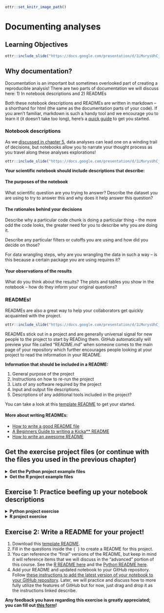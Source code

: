 
```r
ottr::set_knitr_image_path()
```

# Documenting analyses

## Learning Objectives

```r
ottr::include_slide("https://docs.google.com/presentation/d/1LMurysUhCjZb7DVF6KS9QmJ5NBjwWVjRn40MS9f2noE/edit#slide=id.gf8379bb805_0_1")
```

## Why documentation?

Documentation is an important but sometimes overlooked part of creating a reproducible analysis! There are two parts of documentation we will discuss here: 1) In notebook descriptions and 2) READMEs

Both these notebook descriptions and READMEs are written in markdown -- a shorthand for html (the same as the documentation parts of your code). If you aren't familiar, markdown is such a handy tool and we encourage you to learn it (it doesn't take too long), here's a [quick guide](https://www.markdownguide.org/cheat-sheet/) to get you started.

### Notebook descriptions

As we [discussed in chapter 5](https://jhudatascience.org/Reproducibility_in_Cancer_Informatics/using-notebooks.html#reason-1-notebooks-allow-for-tracking-data-exploration-and-encourage-the-scientist-to-narrate-their-thought-process), data analyses can lead one on a winding trail of decisions, but notebooks allow you to narrate your thought process as you travel along these analyses explorations!

```r
ottr::include_slide("https://docs.google.com/presentation/d/1LMurysUhCjZb7DVF6KS9QmJ5NBjwWVjRn40MS9f2noE/edit#slide=id.gf8f405fdab_0_186")
```

**Your scientific notebook should include descriptions that describe:**   

#### The purposes of the notebook

What scientific question are you trying to answer? Describe the dataset you are using to try to answer this and why does it help answer this question?

#### The rationales behind your decisions

Describe why a particular code chunk is doing a particular thing -- the more odd the code looks, the greater need for you to describe why you are doing it.

Describe any particular filters or cutoffs you are using and how did you decide on those?

For data wrangling steps, why are you wrangling the data in such a way -- is this because a certain package you are using requires it?

#### Your observations of the results

What do you think about the results? The plots and tables you show in the notebook -- how do they inform your original questions?

### READMEs!

READMEs are also a great way to help your collaborators get quickly acquainted with the project.

```r
ottr::include_slide("https://docs.google.com/presentation/d/1LMurysUhCjZb7DVF6KS9QmJ5NBjwWVjRn40MS9f2noE/edit#slide=id.gf8379bb805_0_11")
```

READMEs stick out in a project and are generally universal signal for new people to the project to start by READing them. GitHub automatically will preview your file called "README.md" when someone comes to the main page of your repository which further encourages people looking at your project to read the information in your README.

**Information that should be included in a README:**

1) General purpose of the project
2) Instructions on how to re-run the project
3) Lists of any software required by the project
4) Input and output file descriptions.
5) Descriptions of any additional tools included in the project?

You can take a look at this [template README](https://raw.githubusercontent.com/jhudsl/Reproducibility_in_Cancer_Informatics/main/resources/README-template.md) to get your started.

#### More about writing READMEs:

- [How to write a good README file](https://www.freecodecamp.org/news/how-to-write-a-good-readme-file/)
- [A Beginners Guide to writing a Kicka** README](https://meakaakka.medium.com/a-beginners-guide-to-writing-a-kickass-readme-7ac01da88ab3)
- [How to write an awesome README](https://towardsdatascience.com/how-to-write-an-awesome-readme-68bf4be91f8b)

## Get the exercise project files (or continue with the files you used in the previous chapter)

<details> <summary>**Get the Python project example files**</summary>
[Click this link to download](https://raw.githubusercontent.com/jhudsl/Reproducibility_in_Cancer_Informatics/main/chapter-zips/python-heatmap-chapt-8.zip).

```bash
mkdir -p chapter-zips
wget -O chapter-zips/python-heatmap-chapt-8.zip https://raw.githubusercontent.com/jhudsl/Reproducibility_in_Cancer_Informatics/main/chapter-zips/python-heatmap-chapt-8.zip
```

Now double click your chapter zip file to unzip. For Windows you may have to [follow these instructions](https://support.microsoft.com/en-us/windows/zip-and-unzip-files-f6dde0a7-0fec-8294-e1d3-703ed85e7ebc)).

```bash
unzip -o chapter-zips/python-heatmap-chapt-8.zip -d chapter-zips/
```
</details>

<details> <summary>**Get the R project example files**</summary>
[Click this link to download](https://raw.githubusercontent.com/jhudsl/Reproducibility_in_Cancer_Informatics/main/chapter-zips/r-heatmap-chapt-8.zip).

```bash
mkdir -p chapter-zips
wget -O chapter-zips/r-heatmap-chapt-8.zip https://raw.githubusercontent.com/jhudsl/Reproducibility_in_Cancer_Informatics/main/chapter-zips/r-heatmap-chapt-8.zip
```

Now double click your chapter zip file to unzip. For Windows you may have to [follow these instructions](https://support.microsoft.com/en-us/windows/zip-and-unzip-files-f6dde0a7-0fec-8294-e1d3-703ed85e7ebc)).

```bash
unzip -o chapter-zips/r-heatmap-chapt-8.zip -d chapter-zips/
```
</details>

## Exercise 1: Practice beefing up your notebook descriptions

<details> <summary>**Python project exercise**</summary>

1. Start up JuptyerLab with running `juptyer lab` from your command line.
2. Activate your conda environment using `conda activate reproducible-python`.
3. Open up your notebook you've been working on in the previous chapters: `make_heatmap.ipynb`
4. Create a new chunk in your notebook and choose the "Markdown" option in the dropdown menu.

```r
ottr::include_slide("https://docs.google.com/presentation/d/1LMurysUhCjZb7DVF6KS9QmJ5NBjwWVjRn40MS9f2noE/edit#slide=id.gfaa026a583_0_30")
```
5. Continue to add more descriptions where you feel is necessary, You can reference the descriptions we have in the ["final" version](https://github.com/jhudsl/reproducible-python-example/blob/main/make_heatmap.ipynb) looks like in the [example Python repository](https://github.com/jhudsl/reproducible-python-example). (Again, _final_ here is in quotes because we may continue to make improvements to this notebook too -- remember what we said about iterative?)

</details>

<details> <summary>**R project exercise**</summary>

1. Open up RStudio.
2. Open up your notebook you've been working on in the previous chapters: `make_heatmap.Rmd`
3. In between code chunks, add more descriptions using Markdown language.
4. You can test how this renders by saving your `.Rmd` and then opening up the resulting `nb.html` file and choosing `View in Browser`.
5. Continue to add more descriptions where you feel is necessary. You can reference the descriptions we have in the ["final" version](https://jhudatascience.org/reproducible-R-example/01-heatmap.nb.html) looks like in the [example R repository](https://github.com/jhudsl/reproducible-R-example). (Again, _final_ here is in quotes because we may continue to make improvements to this notebook too -- remember what we said about iterative?)

</details>

## Exercise 2: Write a README for your project!

1. Download this [template README](https://raw.githubusercontent.com/jhudsl/Reproducibility_in_Cancer_Informatics/main/resources/README-template.md).
2. Fill in the questions inside the `{ }` to create a README for this project.
3. You can reference the "final" versions of the README, but keep in mind it will reference items that we will discuss in the "advanced" portion of this course. See the [R README here](https://github.com/jhudsl/reproducible-R-example) and the [Python README here](https://github.com/jhudsl/reproducible-python-example).
4. Add your README and updated notebook to your GitHub repository. Follow [these instructions to add the latest version of your notebook to your GitHub repository](https://docs.github.com/en/repositories/working-with-files/managing-files/adding-a-file-to-a-repository#adding-a-file-to-a-repository-on-github). Later, we will practice and discuss how to more fully utilize the features of GitHub but for now, just drag and drop it as the instructions linked describe.


**Any feedback you have regarding this exercise is greatly appreciated; you can fill out [this form](https://forms.gle/ygSSwoGaEATA2S65A)!**
